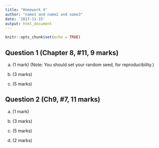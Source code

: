 ```yaml
---
title: "Homework 4"
author: "name1 and name2 and name3"
date: '2017-11-15'
output: html_document
---
```


```r
knitr::opts_chunk$set(echo = TRUE)
```


## Question 1 (Chapter 8, #11, 9 marks)


(a) (1 mark)
(Note: You should set your random seed, for reproducibility.)

(b) (3 marks)


(c) (5 marks)


## Question 2 (Ch9, #7, 11 marks)

(a) (1 mark)

(b) (3 marks)

(c) (5 marks)

(d) (2 marks)